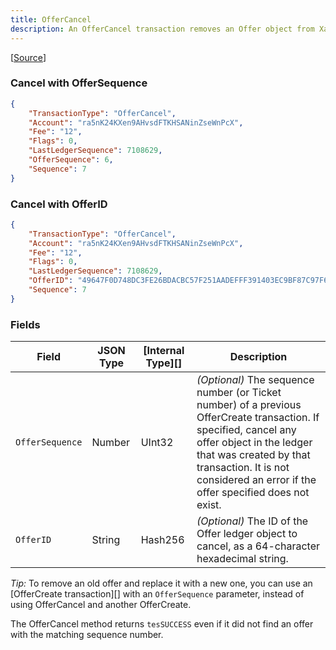 ```yaml
---
title: OfferCancel
description: An OfferCancel transaction removes an Offer object from Xahau.
---
```

\[[Source](https://github.com/Xahau/xahaud/blob/dev/src/ripple/app/tx/impl/URIToken.cpp)]

### Cancel with OfferSequence

```json
{
    "TransactionType": "OfferCancel",
    "Account": "ra5nK24KXen9AHvsdFTKHSANinZseWnPcX",
    "Fee": "12",
    "Flags": 0,
    "LastLedgerSequence": 7108629,
    "OfferSequence": 6,
    "Sequence": 7
}
```

### Cancel with OfferID

```json
{
    "TransactionType": "OfferCancel",
    "Account": "ra5nK24KXen9AHvsdFTKHSANinZseWnPcX",
    "Fee": "12",
    "Flags": 0,
    "LastLedgerSequence": 7108629,
    "OfferID": "49647F0D748DC3FE26BDACBC57F251AADEFFF391403EC9BF87C97F67E9977FB0",
    "Sequence": 7
}
```

### Fields

| Field           | JSON Type | \[Internal Type]\[] | Description                                                                                                                                                                                                                                               |
| --------------- | --------- | ------------------- | --------------------------------------------------------------------------------------------------------------------------------------------------------------------------------------------------------------------------------------------------------- |
| `OfferSequence` | Number    | UInt32              | _(Optional)_ The sequence number (or Ticket number) of a previous OfferCreate transaction. If specified, cancel any offer object in the ledger that was created by that transaction. It is not considered an error if the offer specified does not exist. |
| `OfferID`       | String    | Hash256             | _(Optional)_ The ID of the Offer ledger object to cancel, as a 64-character hexadecimal string.                                                                                                                                                           |

_Tip:_ To remove an old offer and replace it with a new one, you can use an \[OfferCreate transaction]\[] with an `OfferSequence` parameter, instead of using OfferCancel and another OfferCreate.

The OfferCancel method returns `tesSUCCESS` even if it did not find an offer with the matching sequence number.
